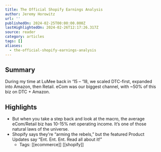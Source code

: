 ```yaml
---
title: The Official Shopify Earnings Analysis
author: Jeremy Horowitz
url: ''
publishedOn: 2024-02-25T00:00:00.000Z
lastHighlightedOn: 2024-02-26T12:17:26.317Z
source: reader
category: articles
tags: []
aliases:
  - the-official-shopify-earnings-analysis
---
```

## Summary

During my time at LuMee back in ‘15 – ‘18, we scaled DTC-first, expanded into Amazon, then Retail. eCom was our biggest channel, with ~50% of this biz on DTC + Amazon.

## Highlights
- But when you take a step back and look at the macro, the average eCom/Retail biz has 10-15% net operating income. It’s one of those natural laws of the universe.
- Shopify says they're “arming the rebels,” but the featured Product Updates say “Ent. Ent. Ent. Read all about it!”
    - Tags: [[ecommerce]] [[shopify]]
